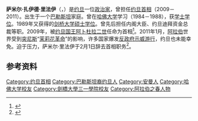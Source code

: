 {{Infobox Officeholder
|name        = 萨米尔·里法伊<br><small>سمير الرفاعي</small>
|image       = Samir Rifai.jpg
|office      = [[约旦首相|约旦首相]]
|monarch     = [[阿卜杜拉二世|阿卜杜拉二世]]
|term_start  = 2009年12月14日
|term_end    = 2011年2月1日
|predecessor = [[纳迪尔·扎哈比|纳迪尔·扎哈比]]
|successor   = [[马鲁夫·巴希特|马鲁夫·巴希特]]
|birth_date  = {{birth date and age|1966|7|1|df=y}}
|birth_place = {{JOR}}[[安曼|安曼]]
|death_date  = 
|death_place = 
|party       = [[无党籍|无党籍]]
|religion    = [[伊斯兰教|伊斯兰教]]
|alma_mater  = [[哈佛大学|哈佛大学]]<br>[[剑桥大学三一学院|剑桥大学三一学院]]
}}
'''萨米尔·扎伊德·里法伊'''（{{lang-ar|سمير زيد الرفاعي}}，{{bd|1966年|7月1日|catIdx=Rifai, Samir}}）是[[约旦|约旦]]一位[[政治家|政治家]]，曾担任[[约旦首相|约旦首相]]（2009－2011）。出生于一个[[巴勒斯坦|巴勒斯坦]]家庭。曾在[[哈佛大学|哈佛大学]]学习（1984－1988），获[[学士学位|学士学位]]。1989年又获得的[[剑桥大学|剑桥大学]][[硕士学位|硕士学位]]。曾先后担任内阁大臣、约旦迪拜资金总裁等职。2009年，被[[约旦国王|约旦国王]][[阿卜杜拉二世|阿卜杜拉二世]]任命为首相<ref>{{cite web | language = zh-cn | publisher = 新浪 | title =约旦国王任命里法伊为新首相| url = http://news.sina.com.cn/w/2009-12-10/055619227867.shtml| date = 2009-12-10 | accessdate = 2011-01-11 }}</ref>。2011年1月，[[阿拉伯|阿拉伯]]世界受到[[突尼斯|突尼斯]]“[[茉莉花革命|茉莉花革命]]”的影响，许多国家爆发[[2010－2011年阿拉伯世界的反政府示威|反政府示威游行]]，约旦也未能幸免。迫于压力，萨米尔·里法伊于2月1日辞去首相职务<ref>{{cite web | language = zh-cn | publisher = 新华网 | title =约旦国王授权巴希特组建新政府| url = http://news.xinhuanet.com/world/2011-02/01/c_121047907.htm| date = 2011-02-01 | accessdate = 2011-02-02 }}</ref>。

==参考资料==
{{reflist}}
{{s-start}}
{{s-off}}
{{s-bef|before=[[纳迪尔·扎哈比|纳迪尔·扎哈比]]}}
{{s-ttl|title=[[约旦首相|约旦首相]]|years=2009–2011}}
{{s-aft|after=[[马鲁夫·巴希特|马鲁夫·巴希特]]}}
{{s-end}}
{{约旦首相}}
{{2010－2011年阿拉伯世界的反政府示威|state=collapsed}}

{{DEFAULTSORT: Rifai, Sameer}}
[[Category:约旦首相|Category:约旦首相]]
[[Category:巴勒斯坦裔约旦人|Category:巴勒斯坦裔约旦人]]
[[Category:安曼人|Category:安曼人]]
[[Category:哈佛大学校友|Category:哈佛大学校友]]
[[Category:劍橋大學三一學院校友|Category:劍橋大學三一學院校友]]
[[Category:阿拉伯之春人物|Category:阿拉伯之春人物]]
